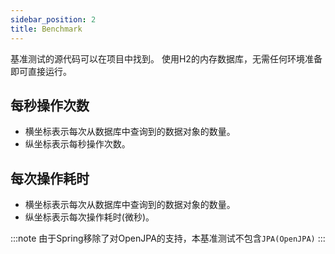 ```yaml
---
sidebar_position: 2
title: Benchmark
---
```



基准测试的源代码可以在项目中找到。 使用H2的内存数据库，无需任何环境准备即可直接运行。

## 每秒操作次数

- 横坐标表示每次从数据库中查询到的数据对象的数量。
- 纵坐标表示每秒操作次数。

<Benchmark type="OPS" locale="zh"/>

## 每次操作耗时

- 横坐标表示每次从数据库中查询到的数据对象的数量。
- 纵坐标表示每次操作耗时(微秒)。

<Benchmark type="TIME" locale="zh"/>

:::note
由于Spring移除了对OpenJPA的支持，本基准测试不包含`JPA(OpenJPA)`
:::